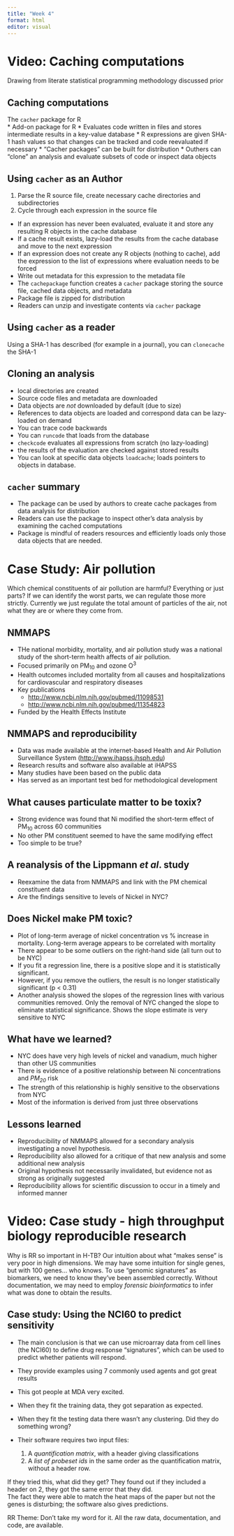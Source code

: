 ```yaml
---
title: "Week 4"
format: html
editor: visual
---
```


# Video: Caching computations  
Drawing from literate statistical programming methodology discussed prior  

## Caching computations  
The `cacher` package for R  
* Add-on package for R
* Evaluates code written in files and stores intermediate results in a key-value database 
* R expressions are given SHA-1 hash values so that changes can be tracked and code reevaluated if necessary
* "Cacher packages" can be built for distribution
* Outhers can "clone" an analysis and evaluate subsets of code or inspect data objects 

## Using `cacher` as an Author  
1. Parse the R source file, create necessary cache directories and subdirectories
2. Cycle through each expression in the source file
  * If an expression has never been evaluated, evaluate it and store any resulting R objects in the cache database
  * If a cache result exists, lazy-load the results from the cache database and move to the next expression
  * If an expression does not create any R objects (nothing to cache), add the expression to the list of expressions where evaluation needs to be forced
  * Write out metadata for this expression to the metadata file
* The `cachepackage` function creates a `cacher` package storing the source file, cached data objects, and metadata
* Package file is zipped for distribution
* Readers can unzip and investigate contents via `cacher` package

## Using `cacher` as a reader  
Using a SHA-1 has described (for example in a journal), you can `clonecache` the SHA-1

## Cloning an analysis  
* local directories are created
* Source code files and metadata are downloaded
* Data objects are *not* downloaded by default (due to size)
* References to data objects are loaded and correspond data can be lazy-loaded on demand
* You can trace code backwards
* You can `runcode` that loads from the database
* `checkcode` evaluates all expressions from scratch (no lazy-loading)
* the results of the evaluation are checked against stored results
* You can look at specific data objects `loadcache`; loads pointers to objects in database. 

## `cacher` summary  
* The package can be used by authors to create cache packages from data analysis for distribution 
* Readers can use the package to inspect other's data analysis by examining the cached computations
* Package is mindful of readers resources and efficiently loads only those data objects that are needed. 

# Case Study: Air pollution  
Which chemical constituents of air pollution are harmful? Everything or just parts? If we can identify the worst parts, we can regulate those more strictly. Currently we just regulate the total amount of particles of the air, not what they are or where they come from. 

## NMMAPS  
* THe national morbidity, mortality, and air pollution study was a national study of the short-term health affects of air pollution. 
* Focused primarily on PM~10~ and ozone O^3^
* Health outcomes included mortality from all causes and hospitalizations for cardiovascular and respiratory diseases
* Key publications
  * <http://www.ncbi.nlm.nih.gov/pubmed/11098531>
  * <http://www.ncbi.nlm.nih.gov/pubmed/11354823>
* Funded by the Health Effects Institute

## NMMAPS and reproducibility  
* Data was made available at the internet-based Health and Air Pollution Surveillance System (<http://www.ihapss.jhsph.edu>)
* Research results and software also available at iHAPSS
* Many studies have been based on the public data
* Has served as an important test bed for methodological development 

## What causes particulate matter to be toxix?  
* Strong evidence was found that Ni modified the short-term effect of PM~10~ across 60 communities
* No other PM constituent seemed to have the same modifying effect
* Too simple to be true? 

## A reanalysis of the Lippmann *et al*. study  
* Reexamine the data from NMMAPS and link with the PM chemical constituent data
* Are the findings sensitive to levels of Nickel in NYC? 

## Does Nickel make PM toxic?  
* Plot of long-term average of nickel concentration vs % increase in mortality. Long-term average appears to be correlated with mortality
* There appear to be some outliers on the right-hand side (all turn out to be NYC)
* If you fit a regression line, there is a positive slope and it is statistically significant. 
* However, if you remove the outliers, the result is no longer statistically significant (p < 0.31)
* Another analysis showed the slopes of the regression lines with various communities removed. Only the removal of NYC changed the slope to eliminate statistical significance. Shows the slope estimate is very sensitive to NYC

## What have we learned?  
* NYC does have very high levels of nickel and vanadium, much higher than other US communities
* There is evidence of a positive relationship between Ni concentrations and *PM~20~* risk 
* The strength of this relationship is highly sensitive to the observations from NYC
* Most of the information is derived from just three observations 

## Lessons learned  
* Reproducibility of NMMAPS allowed for a secondary analysis investigating a novel hypothesis. 
* Reproducibility also allowed for a critique of that new analysis and some additional new analysis
* Original hypothesis not necessarily invalidated, but evidence not as strong as originally suggested
* Reproducibility allows for scientific discussion to occur in a timely and informed manner

# Video: Case study - high throughput biology reproducible research  
Why is RR so important in H-TB? Our intuition about what "makes sense" is very poor in high dimensions. We may have some intuition for single genes, but with 100 genes... who knows. To use "genomic signatures" as biomarkers, we need to know they've been assembled correctly. Without documentation, we may need to employ *forensic bioinformatics* to infer what was done to obtain the results.  

## Case study: Using the NCI60 to predict sensitivity  
* The main conclusion is that we can use microarray data from cell lines (the NCI60) to define drug response "signatures", which can be used to predict whether patients will respond.  
* They provide examples using 7 commonly used agents and got great results
* This got people at MDA very excited.  
* When they fit the training data, they got separation as expected. 
* When they fit the testing data there wasn't any clustering. Did they do something wrong? 

* Their software requires two input files: 
  1. A *quantification matrix*, with a header giving classifications
  2. A *list of probeset ids* in the same order as the quantification matrix, without a header row. 

If they tried this, what did they get? They found out if they included a header on 2, they got the same error that they did.  
The fact they were able to match the heat maps of the paper but not the genes is disturbing; the software also gives predictions. 

RR Theme: Don't take my word for it. All the raw data, documentation, and code, are available. 